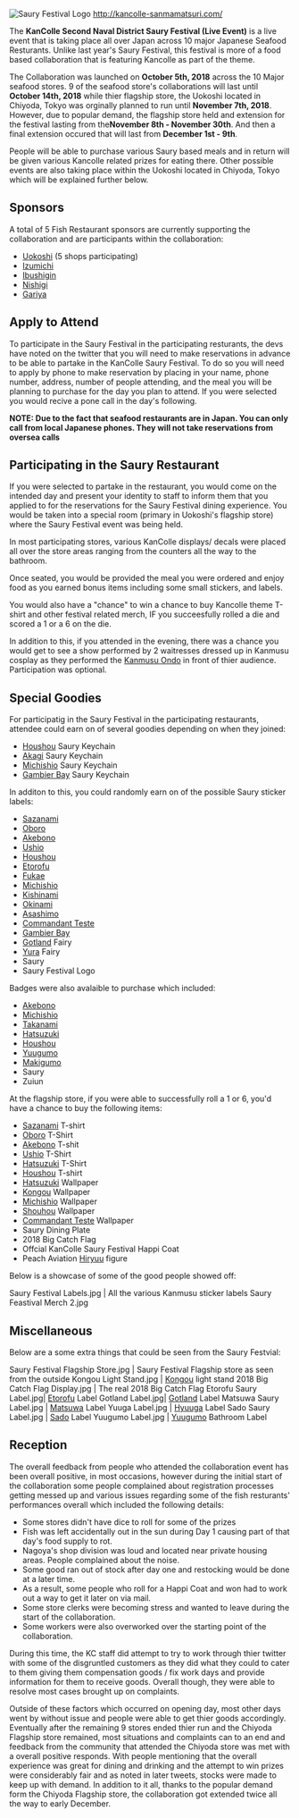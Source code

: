 [[File:Saury Matsuri Logo.png|thumb|right|Saury Festival Logo]]
http://kancolle-sanmamatsuri.com/

The '''KanColle Second Naval District Saury Festival (Live Event)''' is a live event that is taking place all over Japan across 10 major Japanese Seafood Resturants. Unlike last year's Saury Festival, this festival is more of a food based collaboration that is featuring Kancolle as part of the theme. 

The Collaboration was launched on '''October 5th, 2018''' across the 10 Major seafood stores. 9 of the seafood store's collaborations will last until '''October 14th, 2018''' while thier flagship store, the Uokoshi located in Chiyoda, Tokyo was orginally planned to run until '''November 7th, 2018'''. However, due to popular demand, the flagship store held and extension for the festival lasting from the''' November 8th - November 30th'''. And then a final extension occured that will last from '''December 1st - 9th'''. 

People will be able to purchase various Saury based meals and in return will be given various Kancolle related prizes for eating there. Other possible events are also taking place within the Uokoshi located in Chiyoda, Tokyo which will be explained further below.

==Sponsors==

A total of 5 Fish Restaurant sponsors are currently supporting the collaboration and are participants within the collaboration:

* [http://www.uokushi.com/ Uokoshi] (5 shops participating)
* [https://izumichihiroshima.owst.jp/ Izumichi]
* [https://ibushigin.owst.jp/ Ibushigin]
* [https://www.hotpepper.jp/strJ000020653/ Nishigi]
* [https://gariya-sapporo.owst.jp/ Gariya]

==Apply to Attend==

To participate in the Saury Festival in the participating resturants, the devs have noted on the twitter that you will need to make reservations in advance to be able to partake in the KanColle Saury Festival. To do so you will need to apply by phone to make reservation by placing in your name, phone number, address, number of people attending, and the meal you will be planning to purchase for the day you plan to attend. If you were selected you would recive a pone call in the day's following. 

'''NOTE: Due to the fact that seafood restaurants are in Japan. You can only call from local Japanese phones. They will not take reservations from oversea calls'''

== Participating in the Saury Restaurant==

If you were selected to partake in the restaurant, you would come on the intended day and present your identity to staff to inform them that you applied to for the reservations for the Saury Festival dining experience. You would be taken into a special room (primary in Uokoshi's flagship store) where the Saury Festival event was being held. 

In most participating stores, various KanColle displays/ decals were placed all over the store areas ranging from the counters all the way to the bathroom.

Once seated, you would be provided the meal you were ordered and enjoy food as you earned bonus items including some small stickers, and labels.

You would also have a "chance" to win a chance to buy Kancolle theme T-shirt and other festival related merch, IF you succeesfully rolled a die and scored a 1 or a 6 on the die.

In addition to this, if you attended in the evening, there was a chance you would get to see a show performed by 2 waitresses dressed up in Kanmusu cosplay as they performed the [[Kanmusu Ondo]] in front of thier audience. Participation was optional.

== Special Goodies==

For participatig in the Saury Festival in the participating restaurants, attendee could earn on of several goodies depending on when they joined:

* [[Houshou]] Saury Keychain
* [[Akagi]] Saury Keychain
* [[Michishio]] Saury Keychain
* [[Gambier Bay]] Saury Keychain
In additon to this, you could randomly earn on of the possible Saury sticker labels:

* [[Sazanami]]
* [[Oboro]]
* [[Akebono]]
* [[Ushio]]
* [[Houshou]]
* [[Etorofu]]
* [[Fukae]]
* [[Michishio]]
* [[Kishinami]]
* [[Okinami]]
* [[Asashimo]]
* [[Commandant Teste]]
* [[Gambier Bay]]
* [[Gotland]] Fairy
* [[Yura]] Fairy
* Saury
* Saury Festival Logo

Badges were also avalaible to purchase which included:
 
* [[Akebono]]
* [[Michishio]]
* [[Takanami]]
* [[Hatsuzuki]]
* [[Houshou]]
* [[Yuugumo]]
* [[Makigumo]]
* Saury
* Zuiun

At the flagship store, if you were able to successfully roll a 1 or 6, you'd have a chance to buy the following items:

* [[Sazanami]] T-shirt
* [[Oboro]] T-Shirt
* [[Akebono]] T-shit
* [[Ushio]] T-Shirt
* [[Hatsuzuki]] T-Shirt
* [[Houshou]] T-shirt
* [[Hatsuzuki]] Wallpaper
* [[Kongou]] Wallpaper
* [[Michishio]] Wallpaper
* [[Shouhou]] Wallpaper
* [[Commandant Teste]] Wallpaper
* Saury Dining Plate
* 2018 Big Catch Flag
* Offcial KanColle Saury Festival Happi Coat
* Peach Aviation [[Hiryuu]] figure
Below is a showcase of some of the good people showed off:

<gallery>
Saury Festival Labels.jpg | All the various Kanmusu sticker labels
Saury Feastival Merch 2.jpg
</gallery>

== Miscellaneous ==

Below are a some extra things that could be seen from the Saury Festvial:

<gallery>
Saury Festival Flagship Store.jpg | Saury Festival Flagship store as seen from the outside
Kongou Light Stand.jpg | [[Kongou]] light stand
2018 Big Catch Flag Display.jpg | The real 2018 Big Catch Flag
Etorofu Saury Label.jpg| [[Etorofu]] Label
Gotland Label.jpg| [[Gotland]] Label
Matsuwa Saury Label.jpg | [[Matsuwa]] Label
Yuuga Label.jpg | [[Hyuuga]] Label
Sado Saury Label.jpg | [[Sado]] Label
Yuugumo Label.jpg | [[Yuugumo]] Bathroom Label
</gallery>

== Reception ==

The overall feedback from people who attended the collaboration event has been overall positive, in most occasions, however during the initial start of the collaboration some people complained about registration processes getting messed up and various issues regarding some of the fish resturants' performances overall which included the following details: 

* Some stores didn't have dice to roll for some of the prizes
* Fish was left accidentally out in the sun during Day 1 causing part of that day's food supply to rot.
* Nagoya's shop division was loud and located near private housing areas. People complained about the noise.
* Some good ran out of stock after day one and restocking would be done at a later time.
* As a result, some people who roll for a Happi Coat and won had to work out a way to get it later on via mail.
* Some store clerks were becoming stress and wanted to leave during the start of the collaboration.
* Some workers were also overworked over the starting point of the collaboration.

During this time, the KC staff did attempt to try to work through thier twitter with some of the disgruntled customers as they did what they could to cater to them giving them compensation goods / fix work days and provide information for them to receive goods. Overall though, they were able to resolve most cases brought up on complaints.

Outside of these factors which occurred on opening day, most other days went by without issue and people were able to get thier goods accordingly. Eventually after the remaining 9 stores ended thier run and the Chiyoda Flagship store remained, most situations and complaints can to an end and feedback from the community that attended the Chiyoda store was met with a overall positive responds. With people mentioning that the overall experience was great for dining and drinking and the attempt to win prizes were considerably fair and as noted in later tweets, stocks were made to keep up with demand. In addition to it all, thanks to the popular demand form the Chiyoda Flagship store, the collaboration got extended twice all the way to early December.